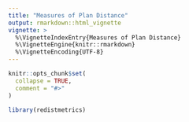 ```yaml
---
title: "Measures of Plan Distance"
output: rmarkdown::html_vignette
vignette: >
  %\VignetteIndexEntry{Measures of Plan Distance}
  %\VignetteEngine{knitr::rmarkdown}
  %\VignetteEncoding{UTF-8}
---
```


```r
knitr::opts_chunk$set(
  collapse = TRUE,
  comment = "#>"
)
```

```r
library(redistmetrics)
```
